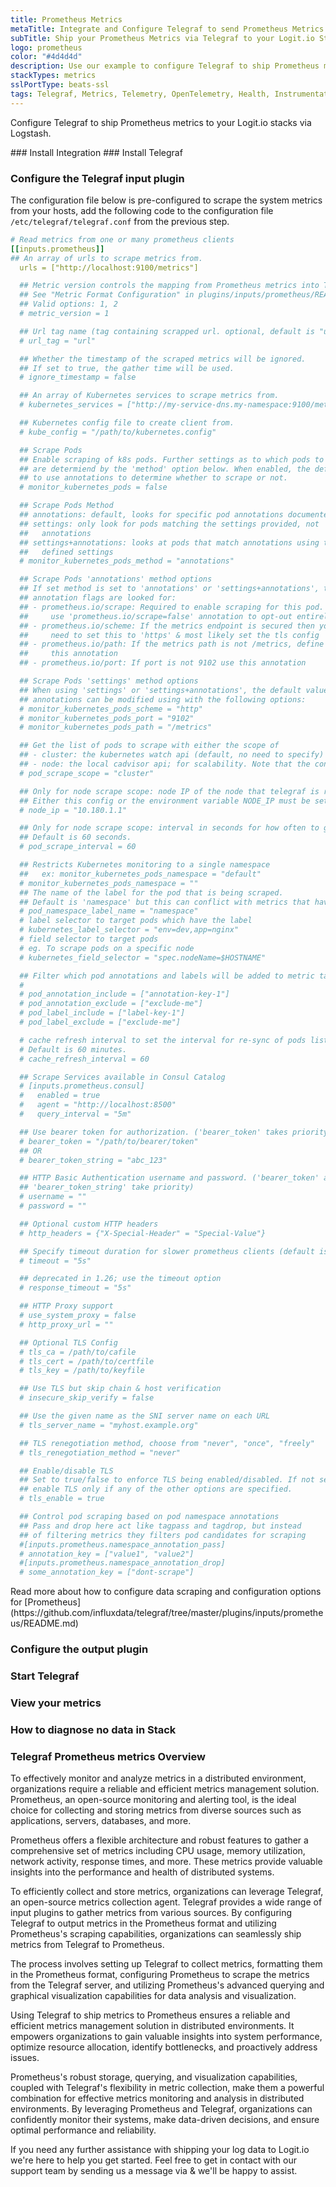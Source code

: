 ```yaml
---
title: Prometheus Metrics
metaTitle: Integrate and Configure Telegraf to send Prometheus Metrics
subTitle: Ship your Prometheus Metrics via Telegraf to your Logit.io Stack
logo: prometheus
color: "#4d4d4d"
description: Use our example to configure Telegraf to ship Prometheus metrics to your Logit.io stacks. Configure Telegraf to send Prometheus metrics to Logstash or Elastic.
stackTypes: metrics
sslPortType: beats-ssl
tags: Telegraf, Metrics, Telemetry, OpenTelemetry, Health, Instrumentation, Prometheus, Monitoring
---
```


Configure Telegraf to ship Prometheus metrics to your Logit.io stacks via Logstash.

<Steps>
  ### Install Integration
  <InstallIntegration/>
  ### Install Telegraf

  <InstallTelegraf />

  ### Configure the Telegraf input plugin

  The configuration file below is pre-configured to scrape the system metrics from your hosts, add the following code to the configuration file `/etc/telegraf/telegraf.conf` from the previous step.

  ```yaml copy
  # Read metrics from one or many prometheus clients
  [[inputs.prometheus]]
  ## An array of urls to scrape metrics from.
    urls = ["http://localhost:9100/metrics"]

    ## Metric version controls the mapping from Prometheus metrics into Telegraf metrics.
    ## See "Metric Format Configuration" in plugins/inputs/prometheus/README.md for details.
    ## Valid options: 1, 2
    # metric_version = 1

    ## Url tag name (tag containing scrapped url. optional, default is "url")
    # url_tag = "url"

    ## Whether the timestamp of the scraped metrics will be ignored.
    ## If set to true, the gather time will be used.
    # ignore_timestamp = false

    ## An array of Kubernetes services to scrape metrics from.
    # kubernetes_services = ["http://my-service-dns.my-namespace:9100/metrics"]

    ## Kubernetes config file to create client from.
    # kube_config = "/path/to/kubernetes.config"

    ## Scrape Pods
    ## Enable scraping of k8s pods. Further settings as to which pods to scape
    ## are determiend by the 'method' option below. When enabled, the default is
    ## to use annotations to determine whether to scrape or not.
    # monitor_kubernetes_pods = false

    ## Scrape Pods Method
    ## annotations: default, looks for specific pod annotations documented below
    ## settings: only look for pods matching the settings provided, not
    ##   annotations
    ## settings+annotations: looks at pods that match annotations using the user
    ##   defined settings
    # monitor_kubernetes_pods_method = "annotations"

    ## Scrape Pods 'annotations' method options
    ## If set method is set to 'annotations' or 'settings+annotations', these
    ## annotation flags are looked for:
    ## - prometheus.io/scrape: Required to enable scraping for this pod. Can also
    ##     use 'prometheus.io/scrape=false' annotation to opt-out entirely.
    ## - prometheus.io/scheme: If the metrics endpoint is secured then you will
    ##     need to set this to 'https' & most likely set the tls config
    ## - prometheus.io/path: If the metrics path is not /metrics, define it with
    ##     this annotation
    ## - prometheus.io/port: If port is not 9102 use this annotation

    ## Scrape Pods 'settings' method options
    ## When using 'settings' or 'settings+annotations', the default values for
    ## annotations can be modified using with the following options:
    # monitor_kubernetes_pods_scheme = "http"
    # monitor_kubernetes_pods_port = "9102"
    # monitor_kubernetes_pods_path = "/metrics"

    ## Get the list of pods to scrape with either the scope of
    ## - cluster: the kubernetes watch api (default, no need to specify)
    ## - node: the local cadvisor api; for scalability. Note that the config node_ip or the environment variable NODE_IP must be set to the host IP.
    # pod_scrape_scope = "cluster"

    ## Only for node scrape scope: node IP of the node that telegraf is running on.
    ## Either this config or the environment variable NODE_IP must be set.
    # node_ip = "10.180.1.1"

    ## Only for node scrape scope: interval in seconds for how often to get updated pod list for scraping.
    ## Default is 60 seconds.
    # pod_scrape_interval = 60

    ## Restricts Kubernetes monitoring to a single namespace
    ##   ex: monitor_kubernetes_pods_namespace = "default"
    # monitor_kubernetes_pods_namespace = ""
    ## The name of the label for the pod that is being scraped.
    ## Default is 'namespace' but this can conflict with metrics that have the label 'namespace'
    # pod_namespace_label_name = "namespace"
    # label selector to target pods which have the label
    # kubernetes_label_selector = "env=dev,app=nginx"
    # field selector to target pods
    # eg. To scrape pods on a specific node
    # kubernetes_field_selector = "spec.nodeName=$HOSTNAME"

    ## Filter which pod annotations and labels will be added to metric tags
    #
    # pod_annotation_include = ["annotation-key-1"]
    # pod_annotation_exclude = ["exclude-me"]
    # pod_label_include = ["label-key-1"]
    # pod_label_exclude = ["exclude-me"]

    # cache refresh interval to set the interval for re-sync of pods list.
    # Default is 60 minutes.
    # cache_refresh_interval = 60

    ## Scrape Services available in Consul Catalog
    # [inputs.prometheus.consul]
    #   enabled = true
    #   agent = "http://localhost:8500"
    #   query_interval = "5m"

    ## Use bearer token for authorization. ('bearer_token' takes priority)
    # bearer_token = "/path/to/bearer/token"
    ## OR
    # bearer_token_string = "abc_123"

    ## HTTP Basic Authentication username and password. ('bearer_token' and
    ## 'bearer_token_string' take priority)
    # username = ""
    # password = ""

    ## Optional custom HTTP headers
    # http_headers = {"X-Special-Header" = "Special-Value"}

    ## Specify timeout duration for slower prometheus clients (default is 5s)
    # timeout = "5s"

    ## deprecated in 1.26; use the timeout option
    # response_timeout = "5s"

    ## HTTP Proxy support
    # use_system_proxy = false
    # http_proxy_url = ""

    ## Optional TLS Config
    # tls_ca = /path/to/cafile
    # tls_cert = /path/to/certfile
    # tls_key = /path/to/keyfile

    ## Use TLS but skip chain & host verification
    # insecure_skip_verify = false

    ## Use the given name as the SNI server name on each URL
    # tls_server_name = "myhost.example.org"

    ## TLS renegotiation method, choose from "never", "once", "freely"
    # tls_renegotiation_method = "never"

    ## Enable/disable TLS
    ## Set to true/false to enforce TLS being enabled/disabled. If not set,
    ## enable TLS only if any of the other options are specified.
    # tls_enable = true

    ## Control pod scraping based on pod namespace annotations
    ## Pass and drop here act like tagpass and tagdrop, but instead
    ## of filtering metrics they filters pod candidates for scraping
    #[inputs.prometheus.namespace_annotation_pass]
    # annotation_key = ["value1", "value2"]
    #[inputs.prometheus.namespace_annotation_drop]
    # some_annotation_key = ["dont-scrape"]
  ```
  <Callout type="info">
    Read more about how to configure data scraping and configuration options for [Prometheus](https://github.com/influxdata/telegraf/tree/master/plugins/inputs/prometheus/README.md)
  </Callout>

  ### Configure the output plugin

  <TelegrafOutputPlugin />

  ### Start Telegraf

  <StartTelegraf />

  ### View your metrics
  <LaunchStack source="Prometheus_Metrics_via_Telegraf" utmMedium="metrics" utmCampaign="telegraf-Prometheus-metrics" />

  ### How to diagnose no data in Stack

  <DiagnoseNoData />

</Steps>

### Telegraf Prometheus metrics Overview

To effectively monitor and analyze metrics in a distributed environment, organizations require a reliable 
and efficient metrics management solution. Prometheus, an open-source monitoring and alerting tool, 
is the ideal choice for collecting and storing metrics from diverse sources such as applications, servers, databases, and more.

Prometheus offers a flexible architecture and robust features to gather a comprehensive set of metrics 
including CPU usage, memory utilization, network activity, response times, and more. 
These metrics provide valuable insights into the performance and health of distributed systems.

To efficiently collect and store metrics, organizations can leverage Telegraf, an open-source metrics collection agent. 
Telegraf provides a wide range of input plugins to gather metrics from various sources. 
By configuring Telegraf to output metrics in the Prometheus format and utilizing Prometheus's scraping capabilities, 
organizations can seamlessly ship metrics from Telegraf to Prometheus.

The process involves setting up Telegraf to collect metrics, formatting them in the Prometheus format, 
configuring Prometheus to scrape the metrics from the Telegraf server, and utilizing Prometheus's 
advanced querying and graphical visualization capabilities for data analysis and visualization.

Using Telegraf to ship metrics to Prometheus ensures a reliable and efficient metrics management solution 
in distributed environments. It empowers organizations to gain valuable insights into system performance, 
optimize resource allocation, identify bottlenecks, and proactively address issues.

Prometheus's robust storage, querying, and visualization capabilities, coupled with Telegraf's flexibility 
in metric collection, make them a powerful combination for effective metrics monitoring and analysis in 
distributed environments. By leveraging Prometheus and Telegraf, organizations can confidently monitor 
their systems, make data-driven decisions, and ensure optimal performance and reliability.

If you need any further assistance with shipping your log data to Logit.io we're here to help you get started. 
Feel free to get in contact with our support team by sending us a message via <IntercomButton text="live chat" /> 
& we'll be happy to assist.